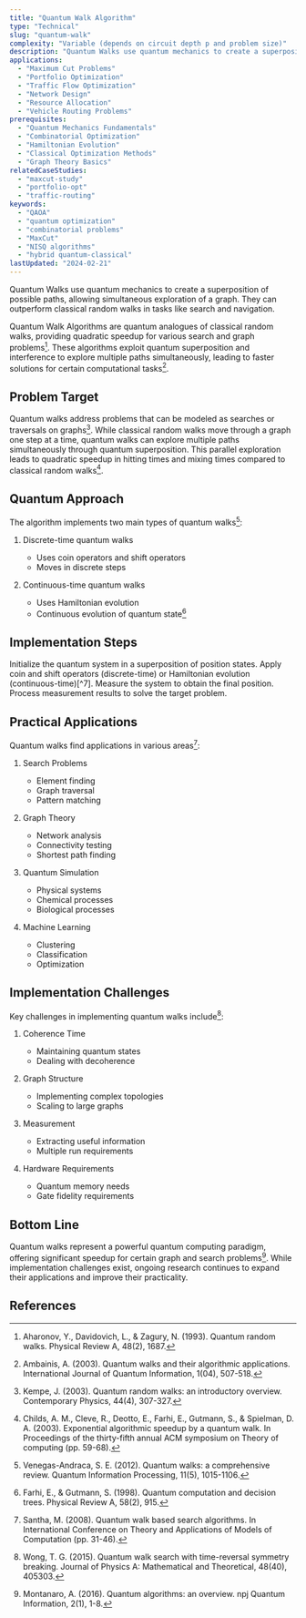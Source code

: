 ```yaml
---
title: "Quantum Walk Algorithm"
type: "Technical"
slug: "quantum-walk"
complexity: "Variable (depends on circuit depth p and problem size)"
description: "Quantum Walks use quantum mechanics to create a superposition of possible paths, allowing simultaneous exploration of a graph. They can outperform classical random walks in tasks like search and navigation."
applications:
  - "Maximum Cut Problems"
  - "Portfolio Optimization"
  - "Traffic Flow Optimization"
  - "Network Design"
  - "Resource Allocation"
  - "Vehicle Routing Problems"
prerequisites:
  - "Quantum Mechanics Fundamentals"
  - "Combinatorial Optimization"
  - "Hamiltonian Evolution"
  - "Classical Optimization Methods"
  - "Graph Theory Basics"
relatedCaseStudies:
  - "maxcut-study"
  - "portfolio-opt"
  - "traffic-routing"
keywords:
  - "QAOA"
  - "quantum optimization"
  - "combinatorial problems"
  - "MaxCut"
  - "NISQ algorithms"
  - "hybrid quantum-classical"
lastUpdated: "2024-02-21"
---
```


Quantum Walks use quantum mechanics to create a superposition of possible paths, allowing simultaneous exploration of a graph. They can outperform classical random walks in tasks like search and navigation.

Quantum Walk Algorithms are quantum analogues of classical random walks, providing quadratic speedup for various search and graph problems[^1]. These algorithms exploit quantum superposition and interference to explore multiple paths simultaneously, leading to faster solutions for certain computational tasks[^2].

## Problem Target

Quantum walks address problems that can be modeled as searches or traversals on graphs[^3]. While classical random walks move through a graph one step at a time, quantum walks can explore multiple paths simultaneously through quantum superposition. This parallel exploration leads to quadratic speedup in hitting times and mixing times compared to classical random walks[^4].

## Quantum Approach

The algorithm implements two main types of quantum walks[^5]:

1. Discrete-time quantum walks
   - Uses coin operators and shift operators
   - Moves in discrete steps

2. Continuous-time quantum walks
   - Uses Hamiltonian evolution
   - Continuous evolution of quantum state[^6]

## Implementation Steps

<Steps>
  <Step title="State Preparation">
    Initialize the quantum system in a superposition of position states.
  </Step>
  <Step title="Walk Operation">
    Apply coin and shift operators (discrete-time) or Hamiltonian evolution (continuous-time)[^7].
  </Step>
  <Step title="Measurement">
    Measure the system to obtain the final position.
  </Step>
  <Step title="Post-processing">
    Process measurement results to solve the target problem.
  </Step>
</Steps>

## Practical Applications

Quantum walks find applications in various areas[^8]:

1. Search Problems
   - Element finding
   - Graph traversal
   - Pattern matching

2. Graph Theory
   - Network analysis
   - Connectivity testing
   - Shortest path finding

3. Quantum Simulation
   - Physical systems
   - Chemical processes
   - Biological processes

4. Machine Learning
   - Clustering
   - Classification
   - Optimization

## Implementation Challenges

Key challenges in implementing quantum walks include[^9]:

1. Coherence Time
   - Maintaining quantum states
   - Dealing with decoherence

2. Graph Structure
   - Implementing complex topologies
   - Scaling to large graphs

3. Measurement
   - Extracting useful information
   - Multiple run requirements

4. Hardware Requirements
   - Quantum memory needs
   - Gate fidelity requirements

## Bottom Line

Quantum walks represent a powerful quantum computing paradigm, offering significant speedup for certain graph and search problems[^10]. While implementation challenges exist, ongoing research continues to expand their applications and improve their practicality.

## References

[^1]: Aharonov, Y., Davidovich, L., & Zagury, N. (1993). Quantum random walks. Physical Review A, 48(2), 1687.
[^2]: Ambainis, A. (2003). Quantum walks and their algorithmic applications. International Journal of Quantum Information, 1(04), 507-518.
[^3]: Kempe, J. (2003). Quantum random walks: an introductory overview. Contemporary Physics, 44(4), 307-327.
[^4]: Childs, A. M., Cleve, R., Deotto, E., Farhi, E., Gutmann, S., & Spielman, D. A. (2003). Exponential algorithmic speedup by a quantum walk. In Proceedings of the thirty-fifth annual ACM symposium on Theory of computing (pp. 59-68).
[^5]: Venegas-Andraca, S. E. (2012). Quantum walks: a comprehensive review. Quantum Information Processing, 11(5), 1015-1106.
[^6]: Farhi, E., & Gutmann, S. (1998). Quantum computation and decision trees. Physical Review A, 58(2), 915.
[^7]: Szegedy, M. (2004). Quantum speed-up of Markov chain based algorithms. In 45th Annual IEEE symposium on foundations of computer science (pp. 32-41).
[^8]: Santha, M. (2008). Quantum walk based search algorithms. In International Conference on Theory and Applications of Models of Computation (pp. 31-46).
[^9]: Wong, T. G. (2015). Quantum walk search with time-reversal symmetry breaking. Journal of Physics A: Mathematical and Theoretical, 48(40), 405303.
[^10]: Montanaro, A. (2016). Quantum algorithms: an overview. npj Quantum Information, 2(1), 1-8.